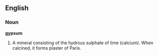 ==English==

===Noun===

'''gypsum'''

#A mineral consisting of the hydrous sulphate of lime (calcium). When calcined, it forms plaster of Paris.